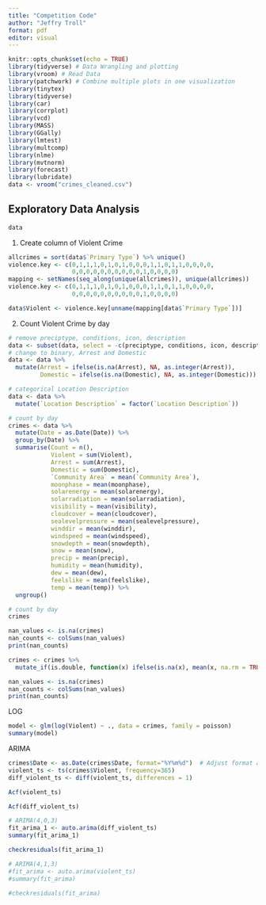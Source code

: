```yaml
---
title: "Competition Code"
author: "Jeffry Troll"
format: pdf
editor: visual
---
```


```r
knitr::opts_chunk$set(echo = TRUE)
library(tidyverse) # Data Wrangling and plotting
library(vroom) # Read Data
library(patchwork) # Combine multiple plots in one visualization
library(tinytex)
library(tidyverse)
library(car)
library(corrplot)
library(vcd)
library(MASS)
library(GGally)
library(lmtest)
library(multcomp)
library(nlme)
library(mvtnorm)
library(forecast)
library(lubridate)
data <- vroom("crimes_cleaned.csv")
```

## Exploratory Data Analysis

```r
data
```

1.  Create column of Violent Crime

```r

allcrimes = sort(data$`Primary Type`) %>% unique()
violence.key <- c(0,1,1,1,0,1,0,1,0,0,0,1,1,0,1,1,0,0,0,0,
                  0,0,0,0,0,0,0,0,0,0,1,0,0,0,0)
mapping <- setNames(seq_along(unique(allcrimes)), unique(allcrimes))
violence.key <- c(0,1,1,1,0,1,0,1,0,0,0,1,1,0,1,1,0,0,0,0,
                  0,0,0,0,0,0,0,0,0,0,1,0,0,0,0)

data$Violent <- violence.key[unname(mapping[data$`Primary Type`])]
```

2.  Count Violent Crime by day

```r
# remove preciptype, conditions, icon, description
data <- subset(data, select = -c(preciptype, conditions, icon, description,`Primary Type`,severerisk,windgust))
# change to binary, Arrest and Domestic
data <- data %>%
  mutate(Arrest = ifelse(is.na(Arrest), NA, as.integer(Arrest)),
         Domestic = ifelse(is.na(Domestic), NA, as.integer(Domestic)))

# categorical Location Description
data <- data %>%
  mutate(`Location Description` = factor(`Location Description`))
```

```r
# count by day
crimes <- data %>%
  mutate(Date = as.Date(Date)) %>%
  group_by(Date) %>%
  summarise(Count = n(),
            Violent = sum(Violent),
            Arrest = sum(Arrest),
            Domestic = sum(Domestic),
            `Community Area` = mean(`Community Area`),
            moonphase = mean(moonphase),
            solarenergy = mean(solarenergy),
            solarradiation = mean(solarradiation),
            visibility = mean(visibility),
            cloudcover = mean(cloudcover),
            sealevelpressure = mean(sealevelpressure),
            winddir = mean(winddir),
            windspeed = mean(windspeed),
            snowdepth = mean(snowdepth),
            snow = mean(snow),
            precip = mean(precip),
            humidity = mean(humidity),
            dew = mean(dew),
            feelslike = mean(feelslike),
            temp = mean(temp)) %>%
  ungroup()
```

```r
# count by day
crimes
```

```r
nan_values <- is.na(crimes)
nan_counts <- colSums(nan_values)
print(nan_counts)

crimes <- crimes %>%
  mutate_if(is.double, function(x) ifelse(is.na(x), mean(x, na.rm = TRUE), x))

nan_values <- is.na(crimes)
nan_counts <- colSums(nan_values)
print(nan_counts)
```

LOG

```r
model <- glm(log(Violent) ~ ., data = crimes, family = poisson)
summary(model)
```
ARIMA

```r
crimes$Date <- as.Date(crimes$Date, format="%Y%m%d")  # Adjust format as necessary
violent_ts <- ts(crimes$Violent, frequency=365)
diff_violent_ts <- diff(violent_ts, differences = 1)
```

```r
Acf(violent_ts)
```

```r
Acf(diff_violent_ts)
```

```r
# ARIMA(4,0,3)
fit_arima_1 <- auto.arima(diff_violent_ts) 
summary(fit_arima_1)
```

```r
checkresiduals(fit_arima_1)
```

```r
# ARIMA(4,1,3) 
#fit_arima <- auto.arima(violent_ts) 
#summary(fit_arima)
```

```r
#checkresiduals(fit_arima)
```

